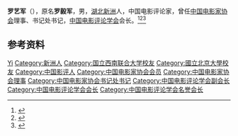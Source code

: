 '''罗艺军'''（{{bd|1926年|10月|2020年|7月27日|catIdx=Luo}}），原名'''罗毅军'''，男，[[湖北|湖北]][[新洲|新洲]]人，中国电影评论家，曾任[[中国电影家协会|中国电影家协会]]理事、书记处书记，[[中国电影评论学会|中国电影评论学会]]会长。<ref>{{Cite book|title=20世纪中华人物名字号辞典|author=周家珍编著|publisher=法律出版社|year=2000|isbn=9787503628320|location=北京|pages=}}</ref><ref>{{Cite book|title=中国电影电视艺术家辞典|author=何厚桢主编|publisher=中国学术期刊（光盘版）电子杂志社|year=2007|isbn=|location=北京|pages=}}</ref><ref>{{Cite book|title=中国当代艺术界名人录|author=中国名人研究院编; 异天, 戈德主编|publisher=社会科学文献出版社|year=1993|isbn=|location=北京|pages=}}</ref>

== 参考资料 ==
{{reflist}}

{{中国人物小作品}}
{{Navboxes 
| title  = 罗艺军在[[中国电影家协会|中国电影家协会]]的职务
| list1  =
{{中国电影家协会第四届理事会}}
{{中国电影家协会第五届理事会}}
}}

{{Authority control}}
{{DEFAULTSORT:Luo罗}}
[[Category:罗姓|Yi]]
[[Category:新洲人|Category:新洲人]]
[[Category:国立西南联合大学校友|Category:国立西南联合大学校友]]
[[Category:國立北京大學校友|Category:國立北京大學校友]]
[[Category:中国影评人|Category:中国影评人]]
[[Category:中国电影家协会会员|Category:中国电影家协会会员]]
[[Category:中国电影家协会理事|Category:中国电影家协会理事]]
[[Category:中国电影家协会书记处书记|Category:中国电影家协会书记处书记]]
[[Category:中国电影评论学会副会长|Category:中国电影评论学会副会长]]
[[Category:中国电影评论学会会长|Category:中国电影评论学会会长]]
[[Category:中国电影评论学会名誉会长|Category:中国电影评论学会名誉会长]]